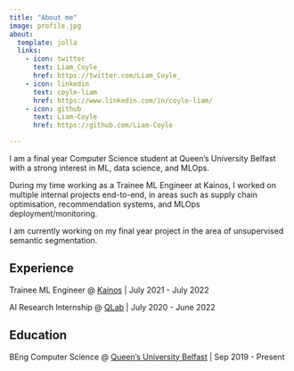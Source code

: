 ```yaml
---
title: "About me"
image: profile.jpg
about:
  template: jolla
  links:
    - icon: twitter
      text: Liam_Coyle_
      href: https://twitter.com/Liam_Coyle_
    - icon: linkedin
      text: coyle-liam
      href: https://www.linkedin.com/in/coyle-liam/
    - icon: github
      text: Liam-Coyle
      href: https://github.com/Liam-Coyle

---
```


:::{#hero-heading}

I am a final year Computer Science student at Queen's University Belfast with a strong interest in ML, data science, and MLOps. 

During my time working as a Trainee ML Engineer at Kainos, I worked on multiple internal projects end-to-end, in areas such as supply chain optimisation, recommendation systems, 
and MLOps deployment/monitoring.

I am currently working on my final year project in the area of unsupervised semantic segmentation.

## Experience

Trainee ML Engineer @ [Kainos](https://www.kainos.com/) | July 2021 - July 2022

AI Research Internship @ [QLab](https://makerspacequb.github.io/) | July 2020 - June 2022

## Education

BEng Computer Science @ [Queen's University Belfast](https://www.qub.ac.uk/) | Sep 2019 - Present

:::
